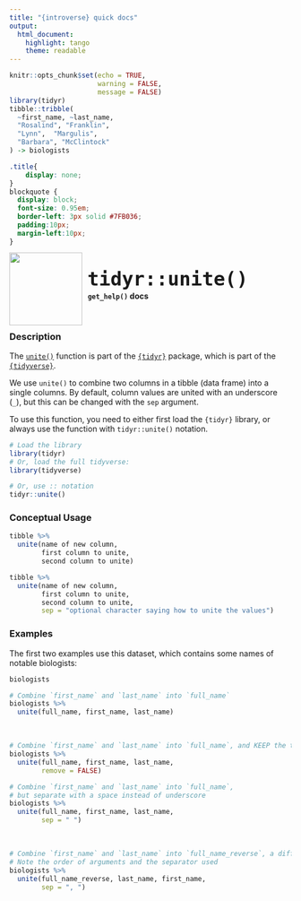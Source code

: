 ```yaml
---
title: "{introverse} quick docs"
output: 
  html_document:
    highlight: tango
    theme: readable
---
```



```r
knitr::opts_chunk$set(echo = TRUE, 
                      warning = FALSE, 
                      message = FALSE)
library(tidyr)
tibble::tribble(
  ~first_name, ~last_name, 
  "Rosalind", "Franklin", 
  "Lynn",  "Margulis",
  "Barbara", "McClintock"
) -> biologists

```

```css
.title{
    display: none;
}
blockquote {
  display: block;
  font-size: 0.95em;
  border-left: 3px solid #7FB036;
  padding:10px;
  margin-left:10px;
}
```

<div>
<br>
 <img src = "logo.png" style = "float:left;height:130px;margin-top:-20px;">
 <span style = "font-weight:bold;font-size:40px;"> 
  &nbsp;<code>tidyr::unite()</code>
 </span>
 <br>
 <b>&nbsp;&nbsp;&nbsp;<code>get_help()</code> docs</b>
</div>
<br>

### Description

The [`unite()`](https://tidyr.tidyverse.org/reference/unite.html) function is part of the [`{tidyr}`](https://tidyr.tidyverse.org/) package, which is part of the [`{tidyverse}`](https://www.tidyverse.org/).


We use `unite()` to combine two columns in a tibble (data frame) into a single columns. By default, column values are united with an underscore (`_`), but this can be changed with the `sep` argument.

<!-- Add the following if the topic is a function that does NOT come with base R, and uncomment/fill in the subsequent multiline HTML comment: -->
To use this function, you need to either first load the `{tidyr}` library, or always use the function with `tidyr::unite()` notation.

```r
# Load the library
library(tidyr)
# Or, load the full tidyverse:
library(tidyverse)

# Or, use :: notation
tidyr::unite()
```


### Conceptual Usage 

```r
tibble %>% 
  unite(name of new column, 
        first column to unite, 
        second column to unite)

tibble %>% 
  unite(name of new column, 
        first column to unite, 
        second column to unite, 
        sep = "optional character saying how to unite the values")
```

### Examples

The first two examples use this dataset, which contains some names of notable biologists:

```r
biologists
```

```r
# Combine `first_name` and `last_name` into `full_name`
biologists %>% 
  unite(full_name, first_name, last_name)
```

<br>  <!-- Do not delete the <br>, and make sure to keep the previous and following lines blank. -->

```r
# Combine `first_name` and `last_name` into `full_name`, and KEEP the two originals
biologists %>% 
  unite(full_name, first_name, last_name,
        remove = FALSE)
```

```r
# Combine `first_name` and `last_name` into `full_name`, 
# but separate with a space instead of underscore
biologists %>% 
  unite(full_name, first_name, last_name,
        sep = " ")
```

<br>  <!-- Do not delete the <br>, and make sure to keep the previous and following lines blank. -->

```r
# Combine `first_name` and `last_name` into `full_name_reverse`, a different format
# Note the order of arguments and the separator used
biologists %>% 
  unite(full_name_reverse, last_name, first_name,
        sep = ", ")
```